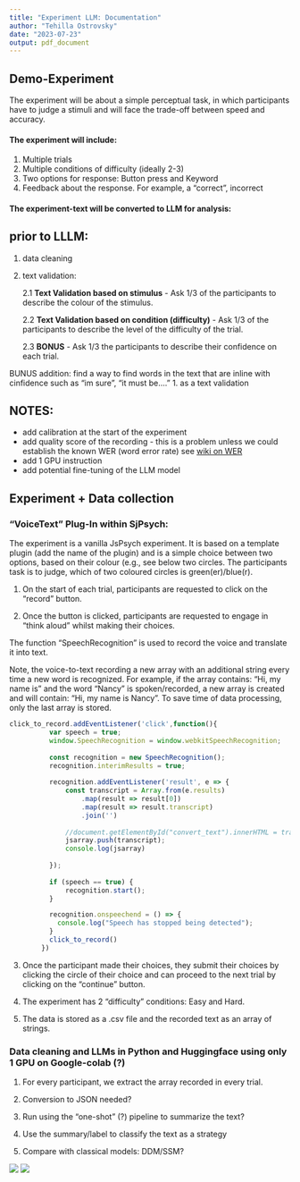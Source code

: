 ```yaml
---
title: "Experiment LLM: Documentation"
author: "Tehilla Ostrovsky"
date: "2023-07-23"
output: pdf_document
---
```



## Demo-Experiment 
The experiment will be about a simple perceptual task, in which participants have to judge a stimuli and will face the trade-off between speed and accuracy. 

#### The experiment will include:
1. Multiple trials
2. Multiple conditions of difficulty (ideally 2-3)
3. Two options for response: Button press and Keyword 
4. Feedback about the response. For example, a "correct", incorrect 

#### The experiment-text will be converted to LLM for analysis:

## prior to LLLM: 
1. data cleaning
2. text validation: 

    2.1 **Text Validation based on stimulus** - Ask 1/3 of the participants to describe the colour of the stimulus. 
    
    2.2 **Text Validation based on condition (difficulty)** - Ask 1/3 of the participants to describe the level of the difficulty of the trial.
    
    2.3 **BONUS** - Ask 1/3 the participants to describe their confidence on each trial. 



BUNUS addition:
find a way to find words in the text that are inline with cinfidence such as "im sure", "it must be...."
1. as a text validation 


## NOTES: 

* add calibration at the start of the experiment 
* add quality score of the recording - this is a problem unless we could establish the known WER (word error rate) see  [wiki on WER](https://en.wikipedia.org/wiki/Word_error_rate)
* add 1 GPU instruction
* add potential fine-tuning of the LLM model



## Experiment + Data collection

### "VoiceText" Plug-In within SjPsych:

The experiment is a vanilla JsPsych experiment. It is based on a template plugin (add the name of the plugin) and is a simple choice between two options, based on their colour (e.g., see below two circles. The participants task is to judge, which of two coloured circles is green(er)/blue(r). 



1. On the start of each trial, participants are requested to click on the "record" button. 

2. Once the button is clicked, participants are requested to engage in "think aloud" whilst making their choices. 

The function "SpeechRecognition" is used to record the voice and translate it into text. 

Note, the voice-to-text recording a new array with an additional string every time a new word is recognized. For example, if the array contains: "Hi, my name is" and the word "Nancy" is spoken/recorded, a new array is created and will contain: "Hi, my name is Nancy". To save time of data processing, only the last array is stored. 



```js
click_to_record.addEventListener('click',function(){    
          var speech = true;
          window.SpeechRecognition = window.webkitSpeechRecognition;
      
          const recognition = new SpeechRecognition();
          recognition.interimResults = true;
      
          recognition.addEventListener('result', e => {
              const transcript = Array.from(e.results)
                  .map(result => result[0])
                  .map(result => result.transcript)
                  .join('')
      
              //document.getElementById("convert_text").innerHTML = transcript;
              jsarray.push(transcript);
              console.log(jsarray)
                   
          });
          
          if (speech == true) {
              recognition.start();
          }

          recognition.onspeechend = () => {
            console.log("Speech has stopped being detected");
          }
          click_to_record() 
        }) 

```



3. Once the participant made their choices, they submit their choices by clicking the circle of their choice and can proceed to the next trial by clicking on the "continue" button. 

4. The experiment has 2 "difficulty" conditions: Easy and Hard. 

5. The data is stored as a .csv file and the recorded text as an array of strings.  



### Data cleaning and LLMs in Python and Huggingface using only 1 GPU on Google-colab (?)

1. For every participant, we extract the array recorded in every trial. 

2. Conversion to JSON needed?

3. Run using the "one-shot" (?) pipeline to summarize the text?

4. Use the summary/label to classify the text as a strategy 

5. Compare with classical models: DDM/SSM?




<div style = "height:150px; width:50px; display:inline">
  <img src = "img/circle_blue_1.png">
  <img src = "img/circle_green_1.png">
</div>


